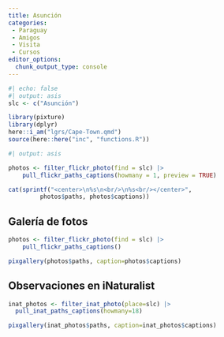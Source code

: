```yaml
---
title: Asunción
categories:
 - Paraguay
 - Amigos
 - Visita
 - Cursos
editor_options: 
  chunk_output_type: console
---
```




```r
#| echo: false
#| output: asis
slc <- c("Asunción")

```



```r
library(pixture)
library(dplyr)
here::i_am("lgrs/Cape-Town.qmd")
source(here::here("inc", "functions.R"))
```

```r
#| output: asis

photos <- filter_flickr_photo(find = slc) |>
    pull_flickr_paths_captions(howmany = 1, preview = TRUE)

cat(sprintf("<center>\n%s\n<br/>\n%s<br/></center>", 
         photos$paths, photos$captions))
```


## Galería de fotos

```r
photos <- filter_flickr_photo(find = slc) |>
    pull_flickr_paths_captions()

pixgallery(photos$paths, caption=photos$captions)
```


## Observaciones en iNaturalist


```r
inat_photos <- filter_inat_photo(place=slc) |>
  pull_inat_paths_captions(howmany=18)

pixgallery(inat_photos$paths, caption=inat_photos$captions)
```